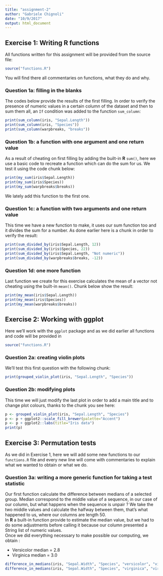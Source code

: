 ```yaml
---
title: "assignment-2"
author: "Gabriele Chignoli"
date: "10/9/2017"
output: html_document
---
```


## Exercise 1: Writing R functions

All functions written for this assignment will be provided from the source file:
```r
source("functions.R")
```

You will find there all commentaries on functions, what they do and why.

### Question 1a: filling in the blanks

The codes below provide the results of the first filling.
In order to verify the presence of numeric values in a certain column of the dataset and then to sum them all, an ```If``` condition was added to the function ```sum_column```:

```r
print(sum_column(iris, "Sepal.Length"))
print(sum_column(iris, "Species"))
print(sum_column(warpbreaks, "breaks"))
```

### Question 1b: a function with one argument and one return value

As a result of cheating on first filling by adding the built-in **R** ```sum()```, here we use a basic code to recreate a function which can do the sum for us. We test it using the code chunk below:

```r
print(my_sum(iris$Sepal.Length))
print(my_sum(iris$Species))
print(my_sum(warpbreaks$breaks))
```

We lately add this function to the first one.

### Question 1c: a function with two arguments and one return value

This time we have a new function to make, it uses our sum function too and it divides the sum for a number. As done earlier here is a chunk in order to verify the result:

```r
print(sum_divided_by(iris$Sepal.Length, 12))
print(sum_divided_by(iris$Species, 22))
print(sum_divided_by(iris$Sepal.Length, "Not numeric"))
print(sum_divided_by(warpbreaks$breaks, -12))
```

### Question 1d: one more function

Last function we create for this exercise calculates the mean of a vector not cheating using the built-in ```mean()```. Chunk below show the result:

```r
print(my_mean(iris$Sepal.Length))
print(my_mean(iris$Species))
print(my_mean(warpbreaks$breaks))
```

## Exercise 2: Working with ggplot

Here we'll work with the ```ggplot``` package and as we did earlier all functions and code will be provided in

```r
source("functions.R")
```

### Question 2a: creating violin plots

We'll test this first question with the following chunk:

```r
print(grouped_violin_plot(iris, "Sepal.Length", "Species"))
```

### Question 2b: modifying plots

This time we will just modify the last plot in order to add a main title and to change plot colours, thanks to the chunk you see here:

```r
p <- grouped_violin_plot(iris, "Sepal.Length", "Species")
p <- p + ggplot2::scale_fill_brewer(palette="Accent")
p <- p + ggplot2::labs(title="Iris data")
print(p)
```

## Exercise 3: Permutation tests

As we did in Exercise 1, here we will add some new functions to our `functions.R` file and every new line will come with commentaries to explain what we wanted to obtain or what we do.

### Question 3a: writing a more generic function for taking a test statistic

Our first function calculate the difference between medians of a selected group. Median correspond to the middle value of a sequence, in our case of our column, but what happens when the sequence is unpair ? We take the two middle values and calculate the halfway between them, that's what happened to us, where our columns are length 50.  
In **R** a built-in function provide to estimate the median value, but we had to do some adjustments before calling it because our column presented a String list of numeric values.  
Once we did everything necessary to make possible our computing, we obtain :  

* Versicolor median = 2.8  
* Virginica median = 3.0  

```r
difference_in_medians(iris, "Sepal.Width", "Species", "versicolor", "virginica")
difference_in_medians(iris, "Sepal.Width", "Species", "virginica", "virginica")
```